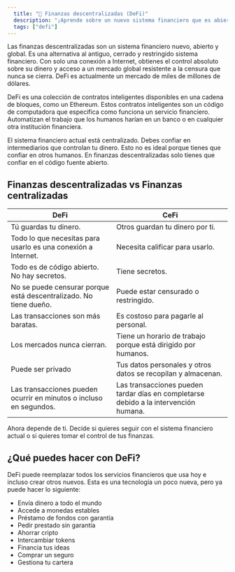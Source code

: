 ```yaml
---
  title: "🧱 Finanzas descentralizadas (DeFi)"
  description: "¡Aprende sobre un nuevo sistema financiero que es abierto, resistente a la censura y global!"
  tags: ["defi"]
---
```


Las finanzas descentralizadas son un sistema financiero nuevo, abierto y global. Es una alternativa al antiguo, cerrado y restringido sistema financiero. Con solo una conexión a Internet, obtienes el control absoluto sobre su dinero y acceso a un mercado global resistente a la censura que nunca se cierra. DeFi es actualmente un mercado de miles de millones de dólares.

DeFi es una colección de contratos inteligentes disponibles en una cadena de bloques, como un Ethereum. Estos contratos inteligentes son un código de computadora que especifica como funciona un servicio financiero. Automatizan el trabajo que los humanos harían en un banco o en cualquier otra institución financiera.

El sistema financiero actual está centralizado. Debes confiar en intermediarios que controlan tu dinero. Esto no es ideal porque tienes que confiar en otros humanos. En finanzas descentralizadas solo tienes que confiar en el código fuente abierto.

## Finanzas descentralizadas vs Finanzas centralizadas

| DeFi                                                               | CeFi                                                                                 |
| ------------------------------------------------------------------ | ------------------------------------------------------------------------------------ |
| Tú guardas tu dinero.                                              | Otros guardan tu dinero por ti.                                                      |
| Todo lo que necesitas para usarlo es una conexión a Internet.      | Necesita calificar para usarlo.                                                      |
| Todo es de código abierto. No hay secretos.                        | Tiene secretos.                                                                      |
| No se puede censurar porque está descentralizado. No tiene dueño.  | Puede estar censurado o restringido.                                                 |
| Las transacciones son más baratas.                                 | Es costoso para pagarle al personal.                                                 |
| Los mercados nunca cierran.                                        | Tiene un horario de trabajo porque está dirigido por humanos.                        |
| Puede ser privado                                                  | Tus datos personales y otros datos se recopilan y almacenan.                         |
| Las transacciones pueden ocurrir en minutos o incluso en segundos. | Las transacciones pueden tardar días en completarse debido a la intervención humana. |

Ahora depende de ti. Decide si quieres seguir con el sistema financiero actual o si quieres tomar el control de tus finanzas.

## ¿Qué puedes hacer con DeFi?

DeFi puede reemplazar todos los servicios financieros que usa hoy e incluso crear otros nuevos. Esta es una tecnología un poco nueva, pero ya puede hacer lo siguiente:

- Envía dinero a todo el mundo
- Accede a monedas estables
- Préstamo de fondos con garantía
- Pedir prestado sin garantía
- Ahorrar cripto
- Intercambiar tokens
- Financia tus ideas
- Comprar un seguro
- Gestiona tu cartera
